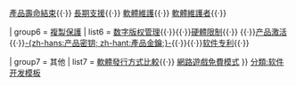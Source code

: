 {{Navbox
| name  = 软件发行
| title = [[软件]]发行形式与类型
| listclass = hlist

| group1 = [[许可协议|授權方式]]
| list1 = {{Navbox subgroup
| groupstyle = width:7em;
|  liststyle  = width:auto;
| group1 = 自由型
| list1 = 
*[[自由软件]]
*[[开源软件|-{zh-hans:开源软件; zh-hant:開源軟件; zh-tw:開放原始碼軟體;}-]]
*[[自由及开放源代码软件|自由及开源软件]]
*{{link-en|自由再发行软件|Freely redistributable software}}

| group2 = 非自由型
| list2 = 
*[[专有软件]]
*[[鴉片軟體]]

| group3 = 另类型
| list3 = 
*[[公有领域软件]]
*[[啤酒軟體]]
}}

| group2 = 报酬方式
| list2 = 
*[[商业软件]]
**{{link-en|零售軟體|Retail software}}
*[[共享软件]]
**[[试用软件]]
**[[残废软件]]
**[[唠叨软件]]
*[[免費軟體]]
**[[廣告軟體]]
**[[捐赠软件]]
*[[群众募资|群众筹资]]
*[[免費增值|免费增值]]
*{{link-en|爱心软件|Careware}}
*[[Pay what you want|自愿付费]]
*[[明信片软件]]

| group3 = 發行方式
| list3 = 
*[[数字发行]] ([[追加下载内容]])
*[[檔案分享|-{zh-hans:文件分享; zh-hant:檔案分享;}-]]
*{{link-en|本地部署软件|On-premises software}}
*{{link-en|預裝|Pre-installed software}}
*[[綁售|捆绑销售]]
*{{link-en|零售軟體|Retail software}}
*[[软件即服务|软件即服务（SaaS）]]

| group4 = 欺骗／非法软件
| list4 = 
*[[恶意软件]]
**[[特洛伊木马 (电脑)|特洛伊木马]]
**[[蠕虫病毒|蠕虫]]
**[[间谍软件]]
*[[敲诈软件]]
*[[灰色軟件]]
*[[恐嚇軟體]]
*[[潜在有害程序|潜在有害程序（PUP）]]
*[[霧件]]

| group5 = [[軟件版本週期]]
| list5 = [[老软件]]{{·}} [[產品壽命結束]]{{·}} [[長期支援]]{{·}} [[軟體維護]]{{·}} [[軟體維護者]]{{·}} {{link-en|軟體發行者|Software publisher}}

| group6 = [[複製保護]]
| list6 = [[数字版权管理]]{{·}}{{link-en|硬體鎖|Software protection dongle}}{{·}}[[硬體限制]]{{·}} {{link-en|授權管理|License manager}}{{·}}[[产品激活]]{{·}}[[产品密钥|-{zh-hans:产品密钥; zh-hant:產品金鑰;}-]]{{·}}{{link-en|軟體著作權|Software copyright}}{{·}}[[软件专利]]{{·}}{{link-en|BT文件污染|Torrent poisoning}}

| group7 = 其他
| list7 = [[軟體發行方式比較]]{{·}} [[網路遊戲免費模式]]
}}<noinclude>
{{collapsible option}}
[[分類:软件开发模板]]
</noinclude>